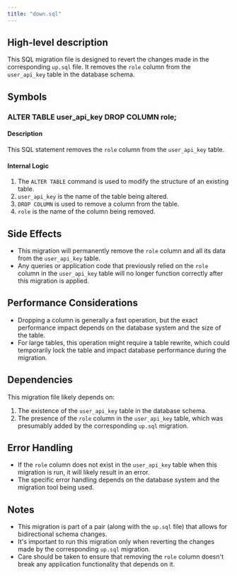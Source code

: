 ```yaml
---
title: "down.sql"
---
```


## High-level description
This SQL migration file is designed to revert the changes made in the corresponding `up.sql` file. It removes the `role` column from the `user_api_key` table in the database schema.

## Symbols

### ALTER TABLE user_api_key DROP COLUMN role;
#### Description
This SQL statement removes the `role` column from the `user_api_key` table.

#### Internal Logic
1. The `ALTER TABLE` command is used to modify the structure of an existing table.
2. `user_api_key` is the name of the table being altered.
3. `DROP COLUMN` is used to remove a column from the table.
4. `role` is the name of the column being removed.

## Side Effects
- This migration will permanently remove the `role` column and all its data from the `user_api_key` table.
- Any queries or application code that previously relied on the `role` column in the `user_api_key` table will no longer function correctly after this migration is applied.

## Performance Considerations
- Dropping a column is generally a fast operation, but the exact performance impact depends on the database system and the size of the table.
- For large tables, this operation might require a table rewrite, which could temporarily lock the table and impact database performance during the migration.

## Dependencies
This migration file likely depends on:
1. The existence of the `user_api_key` table in the database schema.
2. The presence of the `role` column in the `user_api_key` table, which was presumably added by the corresponding `up.sql` migration.

## Error Handling
- If the `role` column does not exist in the `user_api_key` table when this migration is run, it will likely result in an error.
- The specific error handling depends on the database system and the migration tool being used.

## Notes
- This migration is part of a pair (along with the `up.sql` file) that allows for bidirectional schema changes.
- It's important to run this migration only when reverting the changes made by the corresponding `up.sql` migration.
- Care should be taken to ensure that removing the `role` column doesn't break any application functionality that depends on it.